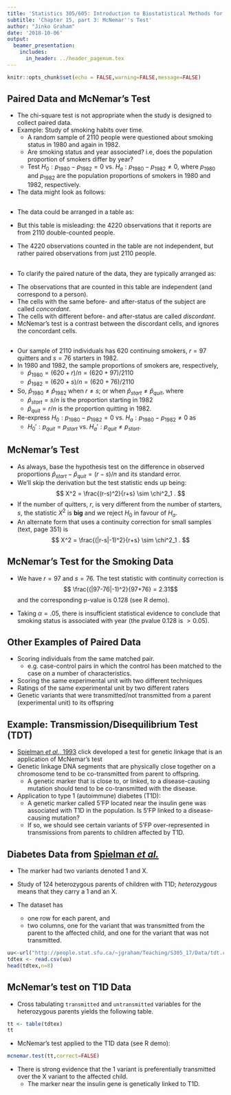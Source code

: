 ```yaml
---
title: 'Statistics 305/605: Introduction to Biostatistical Methods for Health Sciences'
subtitle: 'Chapter 15, part 3: McNemar''s Test'
author: "Jinko Graham"
date: '2018-10-06'
output: 
  beamer_presentation:
    includes:
      in_header: ../header_pagenum.tex
---
```


```r
knitr::opts_chunk$set(echo = FALSE,warning=FALSE,message=FALSE)
```


## Paired Data and McNemar's Test

<!--
* The chi-square test is not appropriate when the 
observations being counted in the table are paired in some way.
-->
* The chi-square test is not appropriate when the study is
designed to collect paired data.
* Example: Study of smoking habits over time.
    + A random sample of 2110 people were questioned about smoking status
    in 1980 and again in 1982.
    + Are smoking status and year associated?
i.e, does the population proportion of smokers 
differ by year?
    + Test $H_0: p_{1980} - p_{1982} = 0$ vs.
    $H_a: p_{1980} - p_{1982} \not = 0$,
    where $p_{1980}$ and $p_{1982}$ are the population
    proportions of smokers in 1980 and 1982, respectively. 

* The data might look as follows:

\footnotesize

\begin{center}
\begin{tabular}{cll}
       &\multicolumn{2}{c}{\underline{Smoking}}\\ 
person & 1980 & 1982 \\
1 & no & yes \\
2 & no & no \\
3 & yes & no \\
$\vdots$ & $\vdots$ & $\vdots$ \\
2110 & yes & yes \\
\end{tabular}
\end{center}

\normalsize

##         

* The data could be arranged in a table as:

\footnotesize

\begin{center}
\begin{tabular}{ll|c|c|r}
& \multicolumn{1}{c}{}& \multicolumn{2}{c}{Year} & \\
&\multicolumn{1}{c}{} & \multicolumn{1}{c}{1980} & \multicolumn{1}{c}{1982} & \\ \cline{3-4}
Smoke & Yes & 717 & 696 & 1413 \\ \cline{3-4}
& No &  1393 & 1414 & 2807 \\ \cline{3-4}
&\multicolumn{1}{c}{} & \multicolumn{1}{c}{2110} & \multicolumn{1}{c}{2110} & 4220 \\
\end{tabular}
\end{center}

\normalsize 

* But this table is misleading: the 4220 observations that it 
reports are from 2110 double-counted people.

* The 4220 observations counted in the table are not independent, 
but rather paired observations from just 2110 people.

## 

* To clarify the paired nature of the data, they are typically  arranged as:

\footnotesize

\begin{center}
\begin{tabular}{ll|c|c|r}
& \multicolumn{1}{c}{}& \multicolumn{2}{c}{1982 (after)} & \\
&\multicolumn{1}{c}{} & \multicolumn{1}{c}{Smoker} & \multicolumn{1}{c}{Nonsmoker} & \\ \cline{3-4}
1980 (before) & Smoker & 620 & 97 & 717 \\ \cline{3-4}
& Nonsmoker &  76 & 1317 & 1393 \\ \cline{3-4}
&\multicolumn{1}{c}{} & \multicolumn{1}{c}{696} & \multicolumn{1}{c}{1414} & 2110 \\
\end{tabular}
\end{center}

\normalsize

* The observations that are counted in this table are independent
(and correspond to a person).
* The cells with the same before- and after-status
of the subject are called _concordant_.
* The cells with different before- and after-status 
are called _discordant_.
* McNemar's test is a contrast between the discordant cells, and ignores
the concordant cells.



## 
\footnotesize

\begin{center}
\begin{tabular}{ll|c|c|r}
& \multicolumn{1}{c}{}& \multicolumn{2}{c}{1982 (after)} & \\
&\multicolumn{1}{c}{} & \multicolumn{1}{c}{Smoker} & \multicolumn{1}{c}{Nonsmoker} & \\ \cline{3-4}
1980 (before) & Smoker & 620 &  $r=97$ & 717 \\ \cline{3-4}
& Nonsmoker &  $s=76$ & 1317 & 1393 \\ \cline{3-4}
&\multicolumn{1}{c}{} & \multicolumn{1}{c}{696} & \multicolumn{1}{c}{1414} & $n=2110$ \\
\end{tabular}
\end{center}

\normalsize

* Our sample of 2110 individuals has 620 continuing smokers, $r=97$ quitters and $s=76$ starters in 1982.
* In 1980 and 1982, the sample proportions of smokers are, respectively,
    + $\hat{p}_{1980} = (620+r)/n=(620+97)/2110$
    + $\hat{p}_{1982}=(620+s)/n = (620+76)/2110$

* So, $\hat{p}_{1980} \not= \hat{p}_{1982}$
when $r \not= s$; 
or when $\hat{p}_{start} \not= \hat{p}_{quit}$, where
    + $\hat{p}_{start} = s/n$ is the proportion starting in 1982
    + $\hat{p}_{quit}=r/n$ is the proportion quitting in 1982. 
    
* Re-express 
 $H_0: p_{1980} - p_{1982} = 0$ vs.
    $H_a: p_{1980} - p_{1982} \not = 0$ as
    + $H_0': p_{quit} = p_{start}$ vs.
$H_a':p_{quit} \not= p_{start}$.


## McNemar's Test

* As always, base the hypothesis test on the difference in observed proportions
$\hat{p}_{start} - \hat{p}_{quit}=(r-s)/n$
and its standard error.
* We'll skip the derivation but the test statistic ends up being:
$$
X^2 = \frac{(r-s)^2}{r+s} \sim \chi^2_1 .
$$
* If the number of quitters, $r$,
is very different from the number of starters, $s$, 
the statistic $X^2$ is **big** and we reject $H_0$ in favour of $H_a$. 
* An alternate form  that uses a
continuity correction for small samples (text, page 351)  is
$$
X^2 = \frac{(|r-s|-1)^2}{r+s} \sim \chi^2_1 .
$$


## McNemar's Test for the Smoking Data

* We have $r=97$ and $s=76$. The test statistic with 
continuity correction is 
$$ \frac{(|97-76|-1)^2}{97+76} = 2.31$$
and the corresponding p-value 
is 0.128 (see R demo).

<!--
\scriptsize

```r
X2 <- (abs(97-76)-1)^2/(97+76)
X2
pval<-pchisq(X2,df=1,lower.tail=FALSE)
pval
```

\normalsize
-->

*  Taking $\alpha=.05$, there is insufficient statistical evidence to conclude that smoking status is associated with year (the pvalue 0.128 is $>0.05$).

## Other Examples of Paired Data

* Scoring individuals from the same matched pair.
    + e.g. case-control pairs in which the control has been matched to the case on a number of characteristics. 
* Scoring the same experimental unit with two different techniques
* Ratings of the same experimental unit by two different raters
* Genetic variants that were transmitted/not transmitted 
from a parent (experimental unit) to its offspring

## Example: Transmission/Disequilibrium Test (TDT)

* [Spielman _et al._, 1993](https://www.ncbi.nlm.nih.gov/pmc/articles/PMC1682161/) \tiny click \normalsize
developed a test for genetic linkage that is an application
of McNemar's test
* Genetic linkage DNA segments that are
physically close together on a chromosome tend
to be co-transmitted from parent to offspring.
    + A genetic marker that is close to, or linked, to a 
    disease-causing mutation should tend to be co-transmitted with the disease.
* Application to type 1 (autoimmune) diabetes (T1D):
    + A genetic marker called 5'FP located 
    near the insulin gene was associated with
    T1D in the population. Is 5'FP linked to a
    disease-causing mutation?
    + If so, we should see certain variants of 5'FP
    over-represented in transmissions from parents to 
    children affected by T1D.
    
## Diabetes Data from [Spielman _et al._](http://people.stat.sfu.ca/~jgraham/Teaching/S305_17/Data/tdt.csv)

* The marker had two variants denoted 1 and X.
* Study of 124 heterozygous parents of children with T1D; _heterozygous_ means that they carry a 1 and an X. 

* The dataset has
    + one row for each parent, and
    + two columns, one for the variant that was transmitted 
    from the parent to the affected child, and one for the 
    variant that was not transmitted.

<!--
```r
tdtex <- data.frame(transmitted = factor(c(rep("1",78),rep("X",46))),
                   untransmitted = factor(c(rep("X",78),rep("1",46))))
write.csv(tdtex,file="tdt.csv",row.names=FALSE)
# Now from a terminal, upload tdt.csv to JG website:
#  scp tdt.csv jgraham@rcg-linux-ts1.rcg.sfu.ca:WWW_HOME/Teaching/S305_17/Data/.
```
-->

\scriptsize

```r
uu<-url("http://people.stat.sfu.ca/~jgraham/Teaching/S305_17/Data/tdt.csv")
tdtex <- read.csv(uu)
head(tdtex,n=8)
```

## McNemar's test on T1D Data

* Cross tabulating `transmitted` and `untransmitted` 
variables for the 
heterozygous parents yields the following table. 

\scriptsize

```r
tt <- table(tdtex)
tt
```

\normalsize

* McNemar's test applied to the T1D data (see R demo):

\scriptsize

```r
mcnemar.test(tt,correct=FALSE)
```

\normalsize

* There is strong evidence that the 1 variant is
preferentially transmitted over the X variant 
to the affected child.
    + The marker near the insulin gene is
    genetically linked to T1D.
    
<!--
* Recent work [e.g., Pugliese (2005)](https://www.ncbi.nlm.nih.gov/pubmed/16081366)
suggests that variation in gene expression in the thymus is
a risk factor for T1D, so perhaps the causal locus is in 
the promoter region of the insulin gene.
-->
